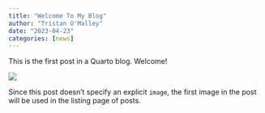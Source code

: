 ```yaml
---
title: "Welcome To My Blog"
author: "Tristan O'Malley"
date: "2023-04-23"
categories: [news]
---
```


This is the first post in a Quarto blog. Welcome!

![](thumbnail.jpg)

Since this post doesn't specify an explicit `image`, the first image in the post will be used in the listing page of posts.
